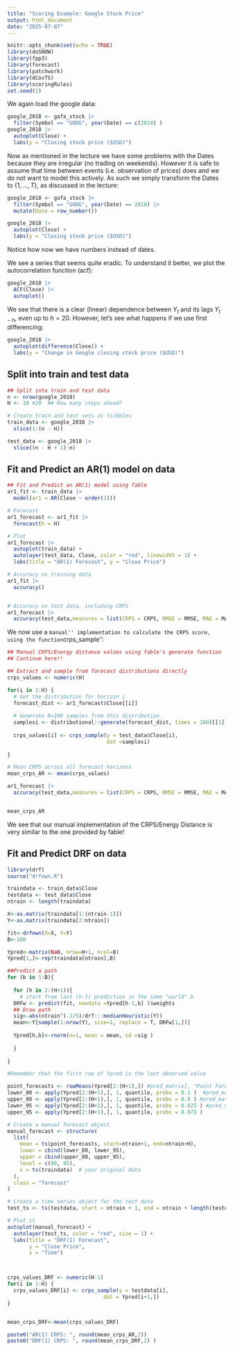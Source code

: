 ```yaml
---
title: "Scoring Example: Google Stock Price"
output: html_document
date: "2025-07-07"
---
```


```r
knitr::opts_chunk$set(echo = TRUE)
library(doSNOW)
library(fpp3)
library(forecast)
library(patchwork)
library(dCovTS)
library(scoringRules)
set.seed(2)
```

We again load the google data:

```r
google_2018 <- gafa_stock |>
  filter(Symbol == "GOOG", year(Date) == c(2018) )
google_2018 |>
  autoplot(Close) +
  labs(y = "Closing stock price ($USD)")
```


Now as mentioned in the lecture we have some problems with the Dates because they are irregular (no trading on weekends). However it is safe to assume that time between events (i.e. observation of prices) does \textbf{not hold information} and we do not want to model this actively. As such we simply transform the Dates to $\{1,\ldots,T\}$, as discussed in the lecture:

```r
google_2018 <- gafa_stock |>
  filter(Symbol == "GOOG", year(Date) == 2018) |>
  mutate(Date = row_number())

google_2018 |>
  autoplot(Close) +
  labs(y = "Closing stock price ($USD)")
```

Notice how now we have numbers instead of dates.


We see a series that seems quite eradic. To understand it better, we plot the autocorrelation function (acf):

```r
google_2018 |>
  ACF(Close) |>
  autoplot()
```

We see that there is a clear (linear) dependence between $Y_t$ and its lags $Y_{t-h}$, even up to $h=20$. However, let's see what happens if we use first differencing:

```r
google_2018 |>
  autoplot(difference(Close)) +
  labs(y = "Change in Google closing stock price ($USD)")
```


## Split into train and test data

```r
## Split into train and test data
n <- nrow(google_2018)
H <- 10 #20  ## How many steps ahead?

# Create train and test sets as tsibbles
train_data <- google_2018 |> 
  slice(1:(n - H))

test_data <- google_2018 |> 
  slice((n - H + 1):n)

```




## Fit and Predict an AR(1) model on data

```r
## Fit and Predict an AR(1) model using fable
ar1_fit <- train_data |>
  model(ar1 = AR(Close ~ order(1)))

# Forecast
ar1_forecast <- ar1_fit |>
  forecast(h = H)

# Plot
ar1_forecast |>
  autoplot(train_data) +
  autolayer(test_data, Close, color = "red", linewidth = 1) +
  labs(title = "AR(1) Forecast", y = "Close Price")


```


```r
# Accuracy on training data
ar1_fit |> 
  accuracy()


# Accuracy on test data, including CRPS
ar1_forecast |> 
  accuracy(test_data,measures = list(CRPS = CRPS, RMSE = RMSE, MAE = MAE))

```

We now use a ``manual'' implementation to calculate the CRPS score, using the function ``crps_sample'':

```r
## Manual CRPS/Energy distance values using fable's generate function
## Continue here!!

## Extract and sample from forecast distributions directly
crps_values <- numeric(H)

for(i in 1:H) {
  # Get the distribution for horizon i
  forecast_dist <- ar1_forecast$Close[[i]]
  
  # Generate N=100 samples from this distribution
  samplesi <- distributional::generate(forecast_dist, times = 100)[[1]]
  
  crps_values[i] <- crps_sample(y = test_data$Close[i], 
                                dat =samplesi)
  
}
```


```r
# Mean CRPS across all forecast horizons
mean_crps_AR <- mean(crps_values)

ar1_forecast |> 
  accuracy(test_data,measures = list(CRPS = CRPS, RMSE = RMSE, MAE = MAE))


mean_crps_AR
```


We see that our manual implementation of the CRPS/Energy Distance is very similar to the one provided by fable!

## Fit and Predict DRF on data

```r
library(drf)
source("drfown.R")

traindata <- train_data$Close
testdata <- test_data$Close
ntrain <- length(traindata)

X<-as.matrix(traindata[1:(ntrain-1)])
Y<-as.matrix(traindata[2:ntrain])

fit<-drfown(X=X, Y=Y)
B<-100

Ypred<-matrix(NaN, nrow=H+1, ncol=B)
Ypred[1,]<-rep(traindata[ntrain],B)

##Predict a path
for (b in 1:B){
  
  for (h in 2:(H+1)){
    # start from last (h-1) prediction in the same "world" b 
  DRFw <- predict(fit, newdata =Ypred[h-1,b] )$weights
  ## Draw path
  sig<-abs(ntrain^(-1/5)/drf:::medianHeuristic(Y))
  mean<-Y[sample(1:nrow(Y), size=1, replace = T, DRFw[1,])]
    
  Ypred[h,b]<-rnorm(n=1, mean = mean, sd =sig )
  
  }
  
}

#Remember that the first row of Ypred is the last observed value

point_forecasts <- rowMeans(Ypred[2:(H+1),]) #pred_matrix[, "Point Forecast"]
lower_80 <- apply(Ypred[2:(H+1),], 1, quantile, probs = 0.1 )  #pred_matrix[, "Lo 80"]
upper_80 <- apply(Ypred[2:(H+1),], 1, quantile, probs = 0.9 ) #pred_matrix[, "Hi 80"]
lower_95 <- apply(Ypred[2:(H+1),], 1, quantile, probs = 0.025 ) #pred_matrix[, "Lo 95"]
upper_95 <- apply(Ypred[2:(H+1),], 1, quantile, probs = 0.975 )

# Create a manual forecast object
manual_forecast <- structure(
  list(
    mean = ts(point_forecasts, start=ntrain+1, end=ntrain+H),
    lower = cbind(lower_80, lower_95),
    upper = cbind(upper_80, upper_95),
    level = c(80, 95),
    x = ts(traindata)  # your original data
  ),
  class = "forecast"
)

# Create a time series object for the test data
test_ts <- ts(testdata, start = ntrain + 1, end = ntrain + length(testdata))

# Plot it
autoplot(manual_forecast) +
  autolayer(test_ts, color = "red", size = 1) +
  labs(title = "DRF(1) Forecast", 
       y = "Close Price", 
       x = "Time")



crps_values_DRF <- numeric(H-1)
for(i in 1:H) {
  crps_values_DRF[i] <- crps_sample(y = testdata[i], 
                               dat = Ypred[i+1,])
}


mean_crps_DRF<-mean(crps_values_DRF)

```


```r
paste0("AR(1) CRPS: ", round(mean_crps_AR,2))
paste0("DRF(1) CRPS: ", round(mean_crps_DRF,2) )

```





